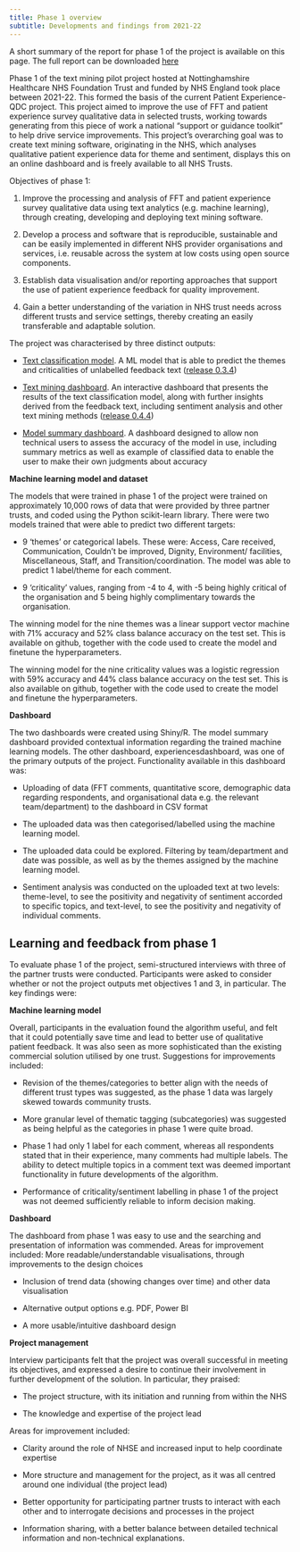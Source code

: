 ---
title: Phase 1 overview
subtitle: Developments and findings from 2021-22
---

A short summary of the report for phase 1 of the project is available on this page. The full report can be downloaded [here](text_mining_final_report_mar-22.pdf)

Phase 1 of the text mining pilot project hosted at Nottinghamshire Healthcare NHS Foundation Trust and funded by NHS England took place between 2021-22. This formed the basis of the current Patient Experience-QDC project. This project aimed to improve the use of FFT and patient experience survey qualitative data in selected trusts, working towards generating from this piece of work a national “support or guidance toolkit” to help drive service improvements. This project’s overarching goal was to create text mining software, originating in the NHS, which analyses qualitative patient experience data for theme and sentiment, displays this on an online dashboard and is freely available to all NHS Trusts.

Objectives of phase 1:

1.	Improve the processing and analysis of FFT and patient experience survey qualitative data using text analytics (e.g. machine learning), through creating, developing and deploying text mining software.

2.	Develop a process and software that is reproducible, sustainable and can be easily implemented in different NHS provider organisations and services, i.e. reusable across the system at low costs using open source components.

3.	Establish data visualisation and/or reporting approaches that support the use of patient experience feedback for quality improvement.

4.	Gain a better understanding of the variation in NHS trust needs across different trusts and service settings, thereby creating an easily transferable and adaptable solution. 
 
The project was characterised by three distinct outputs:

- [Text classification model](https://github.com/The-Strategy-Unit/pxtextmining). A ML model that is able to predict the themes and criticalities of unlabelled feedback text ([release 0.3.4](https://github.com/The-Strategy-Unit/pxtextmining/releases/tag/0.3.4))

- [Text mining dashboard](https://github.com/The-Strategy-Unit/experiencesdashboard). An interactive dashboard that presents the results of the text classification model, along with further insights derived from the feedback text, including sentiment analysis and other text mining methods ([release 0.4.4](https://github.com/The-Strategy-Unit/experiencesdashboard/releases/tag/0.4.4))

- [Model summary dashboard](https://github.com/The-Strategy-Unit/pxtextminingdashboard). A dashboard designed to allow non technical users to assess the accuracy of the model in use, including summary metrics as well as example of classified data to enable the user to make their own judgments about accuracy

**Machine learning model and dataset**


The models that were trained in phase 1 of the project were trained on approximately 10,000 rows of data that were provided by three partner trusts, and coded using the Python scikit-learn library. There were two models trained that were able to predict two different targets:

- 9 ‘themes’ or categorical labels. These were: Access, Care received, Communication, Couldn't be improved, Dignity, Environment/ facilities, Miscellaneous, Staff, and Transition/coordination. The model was able to predict 1 label/theme for each comment.

- 9 ‘criticality’ values, ranging from -4 to 4, with -5 being highly critical of the organisation and 5 being highly complimentary towards the organisation.

The winning model for the nine themes was a linear support vector machine with 71% accuracy and 52% class balance accuracy on the test set. This is available on github, together with the code used to create the model and finetune the hyperparameters.

The winning model for the nine criticality values was a logistic regression with 59% accuracy and 44% class balance accuracy on the test set. This is also available on github, together with the code used to create the model and finetune the hyperparameters.

**Dashboard**


The two dashboards were created using Shiny/R. The model summary dashboard provided contextual information regarding the trained machine learning models. 
The other dashboard, experiencesdashboard, was one of the primary outputs of the project. Functionality available in this dashboard was:

- Uploading of data (FFT comments, quantitative score, demographic data regarding respondents, and organisational data e.g. the relevant team/department) to the dashboard in CSV format

- The uploaded data was then categorised/labelled using the machine learning model.

- The uploaded data could be explored. Filtering by team/department and date was possible, as well as by the themes assigned by the machine learning model.

- Sentiment analysis was conducted on the uploaded text at two levels: theme-level, to see the positivity and negativity of sentiment accorded to specific topics, and text-level, to see the positivity and negativity of individual comments.

## Learning and feedback from phase 1

To evaluate phase 1 of the project, semi-structured interviews with three of the partner trusts were conducted. Participants were asked to consider whether or not the project outputs met objectives 1 and 3, in particular. The key findings were:

**Machine learning model**


Overall, participants in the evaluation found the algorithm useful, and felt that it could potentially save time and lead to better use of qualitative patient feedback. It was also seen as more sophisticated than the existing commercial solution utilised by one trust. Suggestions for improvements included:

- Revision of the themes/categories to better align with the needs of different trust types was suggested, as the phase 1 data was largely skewed towards community trusts.

- More granular level of thematic tagging (subcategories) was suggested as being helpful as the categories in phase 1 were quite broad.

- Phase 1 had only 1 label for each comment, whereas all respondents stated that in their experience, many comments had multiple labels. The ability to detect multiple topics in a comment text was deemed important functionality in future developments of the algorithm.

- Performance of criticality/sentiment labelling in phase 1 of the project was not deemed sufficiently reliable to inform decision making.

**Dashboard **


The dashboard from phase 1 was easy to use and the searching and presentation of information was commended. Areas for improvement included:
More readable/understandable visualisations, through improvements to the design choices

- Inclusion of trend data (showing changes over time) and other data visualisation

- Alternative output options e.g. PDF, Power BI

- A more usable/intuitive dashboard design

**Project management **


Interview participants felt that the project was overall successful in meeting its objectives, and expressed a desire to continue their involvement in further development of the solution. In particular, they praised:

- The project structure, with its initiation and running from within the NHS

- The knowledge and expertise of the project lead

Areas for improvement included:

- Clarity around the role of NHSE and increased input to help coordinate expertise

- More structure and management for the project, as it was all centred around one individual (the project lead) 

- Better opportunity for participating partner trusts to interact with each other and to interrogate decisions and processes in the project

- Information sharing, with a better balance between detailed technical information and non-technical explanations.
